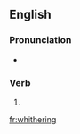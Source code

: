 ==English==

===Pronunciation===
* {{homophones|lang=en|withering}}

===Verb===
{{head|en}}

# {{present participle of|whither|lang=en}}

[[fr:whithering]]
